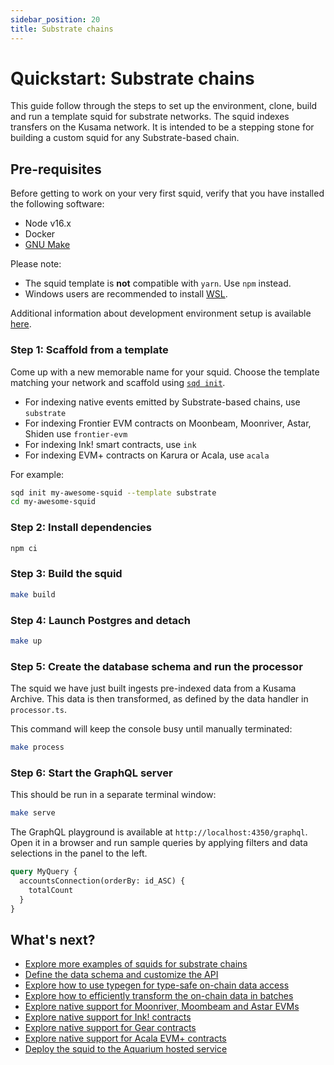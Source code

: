 ```yaml
---
sidebar_position: 20
title: Substrate chains
---
```


# Quickstart: Substrate chains

This guide follow through the steps to set up the environment, clone, build and run a template squid for substrate networks. The squid indexes transfers on the Kusama network. It is intended to be a stepping stone for building a custom squid for any Substrate-based chain.

## Pre-requisites

Before getting to work on your very first squid, verify that you have installed the following software: 

- Node v16.x
- Docker 
- [GNU Make](https://www.gnu.org/software/make/)

Please note:
- The squid template is **not** compatible with `yarn`. Use `npm` instead.
- Windows users are recommended to install [WSL](https://docs.microsoft.com/en-us/windows/wsl/).

Additional information about development environment setup is available [here](/tutorials/development-environment-set-up).

### Step 1: Scaffold from a template

Come up with a new memorable name for your squid. Choose the template matching your network and 
scaffold using [`sqd init`](/squid-cli/init).

- For indexing native events emitted by Substrate-based chains, use `substrate` 
- For indexing Frontier EVM contracts on Moonbeam, Moonriver, Astar, Shiden use `frontier-evm`
- For indexing Ink! smart contracts, use `ink`
- For indexing EVM+ contracts on Karura or Acala, use `acala`

For example:

```bash
sqd init my-awesome-squid --template substrate
cd my-awesome-squid
```

###  Step 2: Install dependencies

```bash
npm ci
```

### Step 3: Build the squid

```bash
make build
```

### Step 4: Launch Postgres and detach

```bash
make up
```


### Step 5: Create the database schema and run the processor

 The squid we have just built ingests pre-indexed data from a Kusama Archive. This data is then transformed, as defined by the data handler in `processor.ts`.
 
 This command will keep the console busy until manually terminated:

```bash
make process
```



### Step 6: Start the GraphQL server

This should be run in a separate terminal window:

```bash
make serve
```

The GraphQL playground is available at `http://localhost:4350/graphql`. Open it in a browser and run
sample queries by applying filters and data selections in the panel to the left.

```graphql
query MyQuery {
  accountsConnection(orderBy: id_ASC) {
    totalCount
  }
}
```

## What's next?

- [Explore more examples of squids for substrate chains](/develop-a-squid/examples#substrate-processor)
- [Define the data schema and customize the API](/develop-a-squid/schema-file)
- [Explore how to use typegen for type-safe on-chain data access](/develop-a-squid/typegen/squid-substrate-typegen)
- [Explore how to efficiently transform the on-chain data in batches](/develop-a-squid/substrate-processor)
- [Explore native support for Moonriver, Moombeam and Astar EVMs](/develop-a-squid/substrate-processor/evm-support)
- [Explore native support for Ink! contracts](/develop-a-squid/substrate-processor/wasm-support)
- [Explore native support for Gear contracts](/develop-a-squid/substrate-processor/gear-support)
- [Explore native support for Acala EVM+ contracts](/develop-a-squid/substrate-processor/acala-evm-support)
- [Deploy the squid to the Aquarium hosted service](/deploy-squid)
